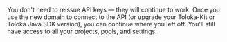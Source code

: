 <Cut title="Do I have to reissue my API key to get access to the API when I change the URL or update my app to the latest version?">

You don't need to reissue API keys — they will continue to work. Once you use the new domain to connect to the API (or upgrade your Toloka-Kit or Toloka Java SDK version), you can continue where you left off. You'll still have access to all your projects, pools, and settings.

</Cut>